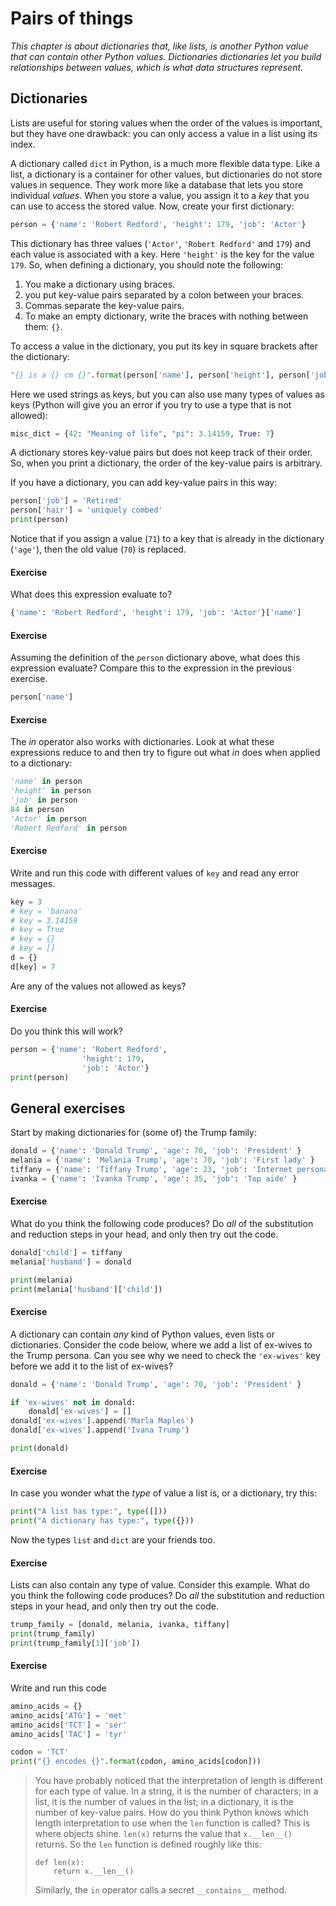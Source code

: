 # Pairs of things {#sec-dictionaries}

<!-- \includegraphics[height=\fontcharht\font`\B]{picture.png} -->

*This chapter is about dictionaries that, like lists, is another Python value that can contain other Python values. Dictionaries dictionaries let you build relationships between values, which is what data structures represent.*

## Dictionaries {.unnumbered}

Lists are useful for storing values when the order of the values is important, but they have one drawback: you can only access a value in a list using its index.

A dictionary called `dict` in Python, is a much more flexible data type. Like a list, a dictionary is a container for other values, but dictionaries do not store values in sequence. They work more like a database that lets you store individual *values*. When you store a value, you assign it to a *key* that you can use to access the stored value. Now, create your first dictionary:

```python
person = {'name': 'Robert Redford', 'height': 179, 'job': 'Actor'}
```

This dictionary has three values (`'Actor'`, `'Robert Redford'` and `179`) and each value is associated with a key. Here `'height'` is the key for the value `179`. So, when defining a dictionary, you should note the following:

1. You make a dictionary using braces.
2. you put key-value pairs separated by a colon between your braces.
3. Commas separate the key-value pairs.
4. To make an empty dictionary, write the braces with nothing between them: `{}`.

To access a value in the dictionary, you put its key in square brackets after the dictionary:

```python
"{} is a {} cm {}".format(person['name'], person['height'], person['job'])
```

Here we used strings as keys, but you can also use many types of values as keys (Python will give you an error if you try to use a type that is not allowed):

```python
misc_dict = {42: "Meaning of life", "pi": 3.14159, True: 7}
```

A dictionary stores key-value pairs but does not keep track of their order. So, when you print a dictionary, the order of the key-value pairs is arbitrary.

If you have a dictionary, you can add key-value pairs in this way:

```python
person['job'] = 'Retired'
person['hair'] = 'uniquely combed'
print(person)
```

Notice that if you assign a value (`71`) to a key that is already in the dictionary (`'age'`), then the old value (`70`) is replaced.

#### Exercise
What does this expression evaluate to?

```python
{'name': 'Robert Redford', 'height': 179, 'job': 'Actor'}['name']
```

#### Exercise
Assuming the definition of the `person` dictionary above, what does this expression evaluate? Compare this to the expression in the previous exercise.

```python
person['name']
```

#### Exercise
The *in* operator also works with dictionaries. Look at what these expressions reduce to and then try to figure out what *in* does when applied to a dictionary:

```python
'name' in person
'height' in person
'job' in person
84 in person
'Actor' in person
'Robert Redford' in person
```

#### Exercise
Write and run this code with different values of `key` and read any error messages.

```python
key = 3
# key = 'banana'
# key = 3.14159
# key = True
# key = {}
# key = []
d = {}
d[key] = 7
```

Are any of the values not allowed as keys?

#### Exercise
Do you think this will work?

```python
person = {'name': 'Robert Redford', 
                'height': 179,
                'job': 'Actor'}
print(person)
```

## General exercises {.unnumbered}

<!-- TODO: Find another example than Donald Trump -->

Start by making dictionaries for (some of) the Trump family:

```python
donald = {'name': 'Donald Trump', 'age': 70, 'job': 'President' }
melania = {'name': 'Melania Trump', 'age': 70, 'job': 'First lady' }
tiffany = {'name': 'Tiffany Trump', 'age': 23, 'job': 'Internet personality' }
ivanka = {'name': 'Ivanka Trump', 'age': 35, 'job': 'Top aide' }
```

#### Exercise
What do you think the following code produces? Do *all* of the substitution and reduction steps in your head, and only then try out the code.

```python
donald['child'] = tiffany
melania['husband'] = donald

print(melania)
print(melania['husband']['child'])
```

#### Exercise
A dictionary can contain *any* kind of Python values, even lists or dictionaries. Consider the code below, where we add a list of ex-wives to the Trump persona. Can you see why we need to check the `'ex-wives'` key before we add it to the list of ex-wives?

```python
donald = {'name': 'Donald Trump', 'age': 70, 'job': 'President' }

if 'ex-wives' not in donald:
    donald['ex-wives'] = []
donald['ex-wives'].append('Marla Maples')
donald['ex-wives'].append('Ivana Trump')

print(donald)
```

#### Exercise
In case you wonder what the *type* of value a list is, or a dictionary, try this:

```python
print("A list has type:", type([]))
print("A dictionary has type:", type({}))
```

Now the types `list` and `dict` are your friends too.

#### Exercise
Lists can also contain any type of value. Consider this example. What do you think the following code produces? Do *all* the substitution and reduction steps in your head, and only then try out the code.

```python
trump_family = [donald, melania, ivanka, tiffany]
print(trump_family)
print(trump_family[1]['job'])
```

#### Exercise
Write and run this code

```python
amino_acids = {}
amino_acids['ATG'] = 'met'
amino_acids['TCT'] = 'ser'
amino_acids['TAC'] = 'tyr'

codon = 'TCT'
print("{} encodes {}".format(codon, amino_acids[codon]))
```


> You have probably noticed that the interpretation of length is different for each type of value. In a string, it is the number of characters; in a list, it is the number of values in the list; in a dictionary, it is the number of key-value pairs. How do you think Python knows which length interpretation to use when the `len` function is called? This is where objects shine. `len(x)` returns the value that `x.__len__()` returns. So the `len` function is defined roughly like this:
> ```
> def len(x):
>     return x.__len__()
> ```
>
> Similarly, the `in` operator calls a secret `__contains__` method. 

